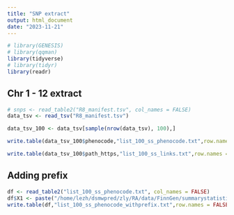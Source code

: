 ```yaml
---
title: "SNP extract"
output: html_document
date: "2023-11-21"
---
```


```r
# library(GENESIS)
# library(qqman)
library(tidyverse)
# library(tidyr)
library(readr)
```

## Chr 1 - 12 extract
```r
# snps <- read_table2("R8_manifest.tsv", col_names = FALSE)
data_tsv <- read_tsv("R8_manifest.tsv")

data_tsv_100 <- data_tsv[sample(nrow(data_tsv), 100),]

write.table(data_tsv_100$phenocode,"list_100_ss_phenocode.txt",row.names = FALSE, col.names = FALSE, quote = FALSE)

write.table(data_tsv_100$path_https,"list_100_ss_links.txt",row.names = FALSE, col.names = FALSE, quote = FALSE)
```



## Adding prefix
```r

df <- read_table2("list_100_ss_phenocode.txt", col_names = FALSE)
df$X1 <- paste("/home/lezh/dsmwpred/zly/RA/data/FinnGen/summarystatistics/finngen_R8_", df$X1, sep = "")
write.table(df,"list_100_ss_phenocode_withprefix.txt",row.names = FALSE, col.names = FALSE, quote = FALSE)

```


